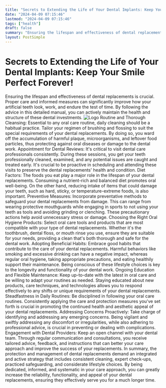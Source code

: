 ```yaml
---
title: "Secrets to Extending the Life of Your Dental Implants: Keep Your Smile Perfect Forever!"
date: "2024-04-09 07:15:46"
lastmod: "2024-04-09 07:15:46"
tags: ["health"]
draft: false
summary: "Ensuring the lifespan and effectiveness of dental replacements is crucial. Proper care and informed measures can significantly improve how your artificial teeth look, work, and endure the test of time. By following the advice in this detailed manual, you can actively maintain the health and structure of these dental investments."
layout: PostSimple
---
```

# Secrets to Extending the Life of Your Dental Implants: Keep Your Smile Perfect Forever!
Ensuring the lifespan and effectiveness of dental replacements is crucial. Proper care and informed measures can significantly improve how your artificial teeth look, work, and endure the test of time. By following the advice in this detailed manual, you can actively maintain the health and structure of these dental investments.
<img alt="Logo" src="https://cdn.seniorsselection.com/src_image/601b4cabf1758b6b4c9934139c8a6984.webp"/>
Routine and Thorough Cleansing:
Essential to any oral care routine, daily cleaning should be a habitual practice. Tailor your regimen of brushing and flossing to suit the special requirements of your dental replacements. By doing so, you ward off the accumulation of harmful plaque, microorganisms, and leftover food particles, thus protecting against oral diseases or damage to the dental work.
Appointment for Dental Reviews:
It's critical to visit dental care professionals consistently. During these sessions, you get your teeth professionally cleaned, examined, and any potential issues are caught and treated early. It's crucial to be proactive in scheduling and attending these visits to preserve the dental replacements' health and condition.
Diet Factors:
The foods you eat play a major role in the lifespan of your dental replacements. Consuming a nutrient-rich and balanced diet promotes oral well-being. On the other hand, reducing intake of items that could damage your teeth, such as hard, sticky, or temperature-extreme foods, is also important.
Preventive Measures:
Incorporate preventative methods to safeguard your dental replacements from damage. This can range from wearing protective mouthguards while engaging in sports to not using your teeth as tools and avoiding grinding or clenching. These precautionary actions help avoid unnecessary stress or damage.
Choosing the Right Oral Hygiene Products:
Select oral care tools and products that are most compatible with your type of dental replacements. Whether it's the toothbrush, dental floss, or mouth rinse you use, ensure they are suitable for your needs, providing a clean that's both thorough and safe for the dental work.
Adopting Beneficial Habits:
Embrace good habits that contribute to the care of your dental replacements. Harmful behaviors like smoking and excessive drinking can have a negative impact, whereas regular oral hygiene, taking appropriate precautions, and eating healthily support their maintenance. Being conscious of these lifestyle choices is key to the longevity and functionality of your dental work.
Ongoing Education and Flexible Maintenance:
Keep up-to-date with the latest in oral care and be willing to adapt your routines as needed. Staying educated about new products, care techniques, and technologies allows you to respond effectively to any shifts or unique requirements of your dental replacements.
Steadfastness in Daily Routines:
Be disciplined in following your oral care routines. Consistently applying the care and protection measures you've set forth is crucial in promoting the continued health and aesthetic appeal of your dental replacements.
Addressing Concerns Proactively:
Take charge of identifying and addressing any emerging concerns. Being vigilant and swiftly addressing any discomfort or irregularities, while also adhering to professional advice, is crucial in preventing or dealing with complications.
Engagement with Dental Providers:
Keep an open channel with your dental team. Through regular communication and consultations, you receive tailored advice, feedback, and instructions that can better your care approach and improve the success of your replacements.
In summary, the protection and management of dental replacements demand an integrated and active strategy that includes consistent cleaning, expert check-ups, practiced safeguarding, and considerate lifestyle choices. By being dedicated, informed, and systematic in your care approach, you can greatly increase the reliability, functionality, and appeal of your dental replacements, ensuring they effectively serve you for a much longer time.
        